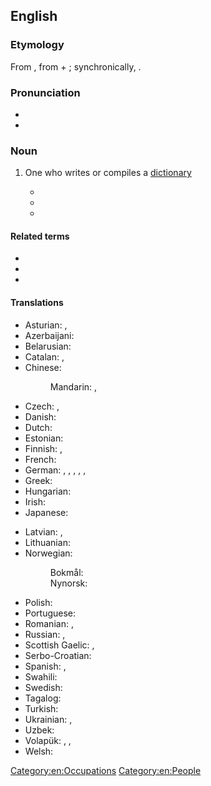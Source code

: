 ==English==
{{wikipedia}}

===Etymology===
From {{der|en|fr|lexicographe}}, from {{der|en|grc|λεξικός||of words}} + {{m|grc|γράφω||write}}; synchronically, {{affix|en|lexico-|-grapher}}.

===Pronunciation===
* {{IPA|en|/ˌlɛksɪˈkɒɡɹəfə(ɹ)/}}
* {{audio|en|En-lexicographer.oga|Audio (International)}}

===Noun===
{{en-noun}}

# One who writes or compiles a [[dictionary]]
#: {{synonyms|en|dictionarian|dictionarist|lexicographist}}
#* {{RQ:Johnson Dictionary|entry={{smallcaps|Lexico′grapher}}|noformat=1|url=https://archive.org/details/b30451541_0002/page/n45/mode/1up|column=1|passage='''{{smallcaps|Lexico′grapher}}'''. [...] A writer of dictionaries; a harmleſs drudge, that buſies himſelf in tracing the original, and detailing the ſignification of words.|brackets=on}}
#* {{quote-book|en|author={{w|George Gordon Byron}}|title=Hints from Horace|year=1811|passage=Pitt has furnish'd us a word or two / Which '''lexicographers''' declined to do.}}
#* {{quote-book|en|author={{w|Thomas Babington Macaulay}}|title=Biographies contributed to the Encyclopædia Britannica|year=1860|passage=The best '''lexicographer''' may well be content if his productions are received by the world with cold esteem.}}

====Related terms====
* {{l|en|lexicography}}
* {{l|en|lexicon}}
* {{l|en|lexicologist}}

====Translations====
{{trans-top|one who writes or compiles a dictionary}}
* Asturian: {{t|ast|lexicógrafu|m}}, {{t|ast|lexicógrafa|f}}
* Azerbaijani: {{t|az|lüğətçi}}
* Belarusian: {{t|be|лексіко́граф|m}}
* Catalan: {{t|ca|lexicògraf|m}}, {{t|ca|lexicògrafa|f}}
* Chinese:
*: Mandarin: {{t|cmn|詞典編纂者|sc=Hani}}, {{t|cmn|词典编纂者|tr=cídiǎn biānzuǎn zhě|sc=Hani}}
* Czech: {{t|cs|lexikograf|m}}, {{t|cs|slovníkář|m}}
* Danish: {{t|da|leksikograf|c}}
* Dutch: {{t+|nl|lexicograaf|m}}
* Estonian: {{t|et|leksikograaf}}
* Finnish: {{t|fi|sanakirjantekijä}}, {{t|fi|sanakirjantoimittaja}}
* French: {{t+|fr|lexicographe|m}}
* German: {{t+|de|Lexikograf|m}}, {{t+|de|Lexikografin|f}}, {{t+|de|Lexikograph|m}}, {{t|de|Lexikographin|f}}, {{t|de|Verfasser eines Lexikons|m}}, {{t|de|Verfasserin eines Lexikons|f}}
* Greek: {{t+|el|λεξικογράφος|m|f}}
* Hungarian: {{t|hu|szótáríró}}
* Irish: {{t+|ga|foclóirí|m}}
* Japanese: {{t|ja|辞書編集者|tr=じしょへんしゅうしゃ, jisho henshūsha|sc=Jpan}}
{{trans-mid}}
* Latvian: {{t|lv|leksikogrāfs|m}}, {{t|lv|leksikogrāfe|f}}
* Lithuanian: {{t|lt|leksikografas|m}}
* Norwegian:
*: Bokmål: {{t|nb|leksikograf|m}}
*: Nynorsk: {{t|nn|leksikograf|m}}
* Polish: {{t+|pl|leksykograf|m-pr}}
* Portuguese: {{t+|pt|lexicógrafo|m}}
* Romanian: {{t+|ro|lexicograf|m}}, {{t+|ro|lexicografă|f}}
* Russian: {{t+|ru|лексико́граф|m}}, {{t+|ru|слова́рник|m}}
* Scottish Gaelic: {{t|gd|faclairiche|m}}, {{t|gd|facladair|m}}
* Serbo-Croatian: {{t+|sh|leksikògraf|m}}
* Spanish: {{t+|es|lexicógrafo|m}}, {{t+|es|lexicógrafa|f}}
* Swahili: {{t|sw|mwanaleksikografia}}
* Swedish: {{t+|sv|lexikograf|c}}
* Tagalog: {{t|tl|leksikograpo}}
* Turkish: {{t+|tr|sözlükçü}}
* Ukrainian: {{t|uk|лексико́граф|m}}, {{t|uk|словника́р|m}}
* Uzbek: {{t+|uz|lugʻatchi}}
* Volapük: {{qualifier|♂♀}} {{t|vo|vödabukilautan}}, {{qualifier|♂}} {{t|vo|vödabukihilautan}}, {{qualifier|♀}} {{t|vo|vödabukijilautan}}
* Welsh: {{t+|cy|geiriadurwr|m}}
{{trans-bottom}}

[[Category:en:Occupations]]
[[Category:en:People]]